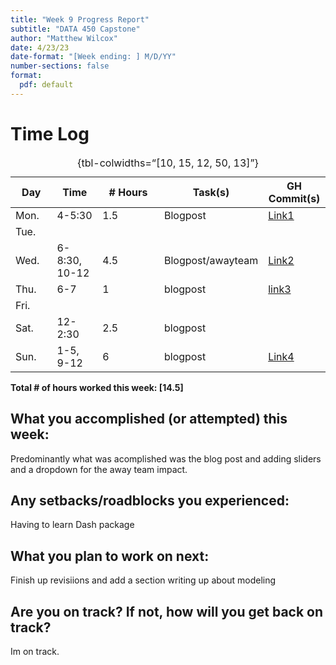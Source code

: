 ```yaml
---
title: "Week 9 Progress Report"
subtitle: "DATA 450 Capstone"
author: "Matthew Wilcox"
date: 4/23/23
date-format: "[Week ending: ] M/D/YY"
number-sections: false
format:
  pdf: default
---
```


# Time Log

| Day  | Time  | \# Hours | Task(s) | GH Commit(s) |
|------|-------|----------|---------|--------|
| Mon.  | 4-5:30 | 1.5 | Blogpost | [Link1]('https://github.com/MatthewlWilcox/Capstone/commit/26e14c609e85707961e959822b16c11c3c5e1828') |
| Tue.  |  |  |  |  |
| Wed.  |  6-8:30, 10-12 | 4.5 | Blogpost/awayteam | [Link2]('https://github.com/MatthewlWilcox/Capstone/commit/f8ec62ce1c95ddabf98bea0991397319ec3a1d0f') |
| Thu.  | 6-7 | 1 | blogpost | [link3]('https://github.com/MatthewlWilcox/Capstone/commit/3cb2ea820ff33af5f6da292ff72928b30b67f4e1') |
| Fri.  |  |  |  |  |
| Sat.  | 12-2:30| 2.5 | blogpost |  |
| Sun.  | 1-5, 9-12 | 6 | blogpost | [Link4]('https://github.com/MatthewlWilcox/Capstone/commit/87c91e9fb82249a0cb91b972f34abad5eb9d09af') |

: {tbl-colwidths="[10, 15, 12, 50, 13]"}

**Total \# of hours worked this week: [14.5]**

## What you accomplished (or attempted) this week:

Predominantly what was acomplished was the blog post and adding sliders and a dropdown for the away team impact. 

## Any setbacks/roadblocks you experienced:

Having to learn Dash package

## What you plan to work on next:

Finish up revisiions and add a section writing up about modeling

## Are you on track? If not, how will you get back on track?

Im on track.
